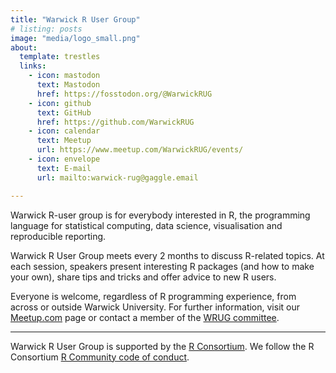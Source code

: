 ```yaml
---
title: "Warwick R User Group"
# listing: posts
image: "media/logo_small.png"
about:
  template: trestles
  links:
    - icon: mastodon
      text: Mastodon
      href: https://fosstodon.org/@WarwickRUG
    - icon: github
      text: GitHub
      href: https://github.com/WarwickRUG
    - icon: calendar
      text: Meetup
      url: https://www.meetup.com/WarwickRUG/events/
    - icon: envelope
      text: E-mail
      url: mailto:warwick-rug@gaggle.email

---
```


Warwick R-user group is for everybody interested in R, the programming language for statistical computing, data science, visualisation and reproducible reporting.

Warwick R User Group meets every 2 months to discuss R-related topics. At each session, speakers present interesting R packages (and how to make your own), share tips and tricks and offer advice to new R users.

Everyone is welcome, regardless of R programming experience, from across or outside Warwick University. For further information, visit our [Meetup.com](https://www.meetup.com/WarwickRUG) page or contact a member of the [WRUG committee](about.html#committee).

---


Warwick R User Group is supported by the [R Consortium](https://www.r-consortium.org/).
We follow the R Consortium [R Community code of conduct](https://wiki.r-consortium.org/view/R_Consortium_and_the_R_Community_Code_of_Conduct).

<a rel="me" href="https://fosstodon.org/@WarwickRUG"></a>
